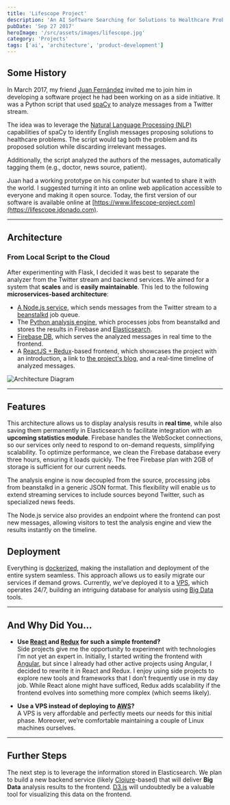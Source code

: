 ```yaml
---
title: 'Lifescope Project'
description: 'An AI Software Searching for Solutions to Healthcare Problems'
pubDate: 'Sep 27 2017'
heroImage: '/src/assets/images/lifescope.jpg'
category: 'Projects'
tags: ['ai', 'architecture', 'product-development']
---
```



## Some History

In March 2017, my friend [Juan Fernández](https://www.linkedin.com/in/juanff/) invited me to join him in developing a software project he had been working on as a side initiative. It was a Python script that used [spaCy](https://spacy.io/) to analyze messages from a Twitter stream.

The idea was to leverage the [Natural Language Processing (NLP)](https://en.wikipedia.org/wiki/Natural_language_processing) capabilities of spaCy to identify English messages proposing solutions to healthcare problems. The script would tag both the problem and its proposed solution while discarding irrelevant messages.

Additionally, the script analyzed the authors of the messages, automatically tagging them (e.g., doctor, news source, patient).

Juan had a working prototype on his computer but wanted to share it with the world. I suggested turning it into an online web application accessible to everyone and making it open source. Today, the first version of our software is available online at [https://www.lifescope-project.com](https://lifescope.jdonado.com).

---

## Architecture

### From Local Script to the Cloud

After experimenting with Flask, I decided it was best to separate the analyzer from the Twitter stream and backend services. We aimed for a system that **scales** and is **easily maintainable**. This led to the following **microservices-based architecture**:

- [A Node.js service](https://github.com/mrdonado/health-nlp-node), which sends messages from the Twitter stream to a [beanstalkd](http://kr.github.io/beanstalkd/) job queue.
- The [Python analysis engine](https://github.com/mrdonado/health-nlp-analysis), which processes jobs from beanstalkd and stores the results in Firebase and [Elasticsearch](https://www.elastic.co/products/elasticsearch).
- [Firebase DB](https://firebase.google.com), which serves the analyzed messages in real time to the frontend.
- A [ReactJS + Redux](https://github.com/mrdonado/health-nlp-react)-based frontend, which showcases the project with an introduction, a link to [the project's blog](http://lifescope-insights.jdonado.com/), and a real-time timeline of analyzed messages.

<Image src={architectureDiagram} alt='Architecture Diagram' />

---

## Features

This architecture allows us to display analysis results in **real time**, while also saving them permanently in Elasticsearch to facilitate integration with an **upcoming statistics module**. Firebase handles the WebSocket connections, so our services only need to respond to on-demand requests, simplifying scalability. To optimize performance, we clean the Firebase database every three hours, ensuring it loads quickly. The free Firebase plan with 2GB of storage is sufficient for our current needs.

The analysis engine is now decoupled from the source, processing jobs from beanstalkd in a generic JSON format. This flexibility will enable us to extend streaming services to include sources beyond Twitter, such as specialized news feeds.

The Node.js service also provides an endpoint where the frontend can post new messages, allowing visitors to test the analysis engine and view the results instantly on the timeline.

## Deployment

Everything is [dockerized](https://www.docker.com/), making the installation and deployment of the entire system seamless. This approach allows us to easily migrate our services if demand grows. Currently, we’ve deployed it to a [VPS](https://en.wikipedia.org/wiki/Virtual_private_server), which operates 24/7, building an intriguing database for analysis using [Big Data](https://en.wikipedia.org/wiki/Big_data) tools.

---

## And Why Did You...

- **Use [React](https://facebook.github.io/react/) and [Redux](http://redux.js.org/) for such a simple frontend?**  
  Side projects give me the opportunity to experiment with technologies I’m not yet an expert in. Initially, I started writing the frontend with [Angular](https://github.com/mrdonado/health-nlp-frontend), but since I already had other active projects using Angular, I decided to rewrite it in React and Redux. I enjoy using side projects to explore new tools and frameworks that I don’t frequently use in my day job. While React alone might have sufficed, Redux adds scalability if the frontend evolves into something more complex (which seems likely).

- **Use a VPS instead of deploying to [AWS](https://aws.amazon.com)?**  
  A VPS is very affordable and perfectly meets our needs for this initial phase. Moreover, we’re comfortable maintaining a couple of Linux machines ourselves.

---

## Further Steps

The next step is to leverage the information stored in Elasticsearch. We plan to build a new backend service (likely [Clojure](https://clojure.org/)-based) that will deliver **Big Data** analysis results to the frontend. [D3.js](https://d3js.org/) will undoubtedly be a valuable tool for visualizing this data on the frontend.
